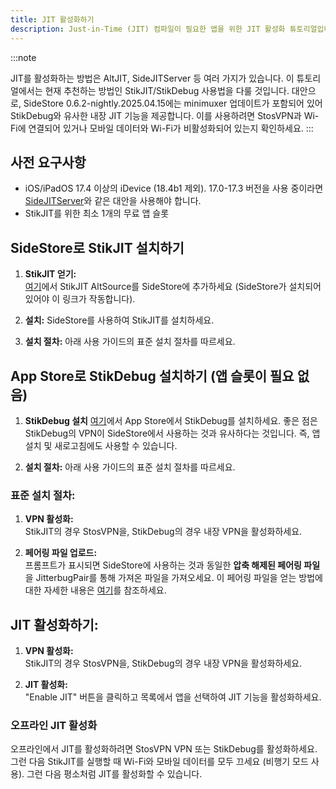 ```yaml
---
title: JIT 활성화하기
description: Just-in-Time (JIT) 컴파일이 필요한 앱을 위한 JIT 활성화 튜토리얼입니다.
---
```


:::note

JIT를 활성화하는 방법은 AltJIT, SideJITServer 등 여러 가지가 있습니다. 이 튜토리얼에서는 현재 추천하는 방법인 StikJIT/StikDebug 사용법을 다룰 것입니다. 대안으로, SideStore 0.6.2-nightly.2025.04.15에는 minimuxer 업데이트가 포함되어 있어 StikDebug와 유사한 내장 JIT 기능을 제공합니다. 이를 사용하려면 StosVPN과 Wi-Fi에 연결되어 있거나 모바일 데이터와 Wi-Fi가 비활성화되어 있는지 확인하세요.
:::

## 사전 요구사항
* iOS/iPadOS 17.4 이상의 iDevice (18.4b1 제외). 17.0-17.3 버전을 사용 중이라면 [SideJITServer](https://github.com/nythepegasus/SideJITServer)와 같은 대안을 사용해야 합니다.
* StikJIT를 위한 최소 1개의 무료 앱 슬롯

## SideStore로 StikJIT 설치하기
   
1. **StikJIT 얻기:**  
   [여기](sidestore://source?url=https://raw.githubusercontent.com/StephenDev0/StikJIT/refs/heads/main/repo.json)에서 StikJIT AltSource를 SideStore에 추가하세요 (SideStore가 설치되어 있어야 이 링크가 작동합니다).

2. **설치:**
   SideStore를 사용하여 StikJIT를 설치하세요.

3. **설치 절차:**
   아래 사용 가이드의 표준 설치 절차를 따르세요.

## App Store로 StikDebug 설치하기 (앱 슬롯이 필요 없음)

1. **StikDebug 설치**
   [여기](https://apps.apple.com/us/app/stikdebug/id6744045754)에서 App Store에서 StikDebug를 설치하세요. 좋은 점은 StikDebug의 VPN이 SideStore에서 사용하는 것과 유사하다는 것입니다. 즉, 앱 설치 및 새로고침에도 사용할 수 있습니다.

2. **설치 절차:**
   아래 사용 가이드의 표준 설치 절차를 따르세요.

### 표준 설치 절차:

1. **VPN 활성화:**  
   StikJIT의 경우 StosVPN을, StikDebug의 경우 내장 VPN을 활성화하세요.

2. **페어링 파일 업로드:**  
   프롬프트가 표시되면 SideStore에 사용하는 것과 동일한 **압축 해제된 페어링 파일**을 JitterbugPair를 통해 가져온 파일을 가져오세요. 이 페어링 파일을 얻는 방법에 대한 자세한 내용은 [여기](/docs/installation/pairing-file)를 참조하세요.

## JIT 활성화하기:

1. **VPN 활성화:**  
   StikJIT의 경우 StosVPN을, StikDebug의 경우 내장 VPN을 활성화하세요.
   
2. **JIT 활성화:**  
   "Enable JIT" 버튼을 클릭하고 목록에서 앱을 선택하여 JIT 기능을 활성화하세요.

### 오프라인 JIT 활성화
오프라인에서 JIT를 활성화하려면 StosVPN VPN 또는 StikDebug를 활성화하세요. 그런 다음 StikJIT를 실행할 때 Wi-Fi와 모바일 데이터를 모두 끄세요 (비행기 모드 사용). 그런 다음 평소처럼 JIT를 활성화할 수 있습니다.
